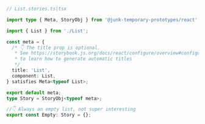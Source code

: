 ```ts
// List.stories.ts|tsx

import type { Meta, StoryObj } from '@junk-temporary-prototypes/react';

import { List } from './List';

const meta = {
  /* 👇 The title prop is optional.
   * See https://storybook.js.org/docs/react/configure/overview#configure-story-loading
   * to learn how to generate automatic titles
   */
  title: 'List',
  component: List,
} satisfies Meta<typeof List>;

export default meta;
type Story = StoryObj<typeof meta>;

//👇 Always an empty list, not super interesting
export const Empty: Story = {};
```
